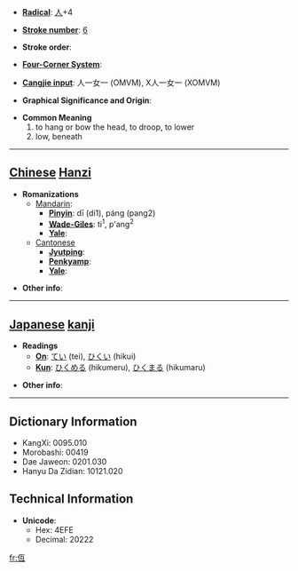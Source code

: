 * '''[[Wiktionary:Chinese radical index| Radical]]''': [[Wiktionary:Chinese radical index 人|人]]+4

* '''[[Wiktionary:Chinese total strokes index|Stroke number]]''': [[Wiktionary:Chinese total strokes index 6|6]]

* '''Stroke order''': 

* '''[[Wiktionary:Chinese four corner index|Four-Corner System]]''': 

* '''[[Wiktionary:Chinese Cangjie index|Cangjie input]]''': 人一女一 (OMVM), X人一女一 (XOMVM)

* '''Graphical Significance and Origin''': 

* '''Common Meaning'''
*#to hang or bow the head, to droop, to lower
*# low, beneath


----

== [[Chinese]] [[Hanzi]] ==

* '''Romanizations'''
** [[Mandarin]]:
*** '''[[Pinyin]]''': dī (di1), páng (pang2)
*** '''[[Wade-Giles]]''': ti<sup>1</sup>, p'ang<sup>2</sup>
*** '''[[Yale]]''': 
**[[Cantonese]]
***'''[[Jyutping]]''':
***'''[[Penkyamp]]''': 
***'''[[Yale]]''': 

* '''Other info''': 

----

== [[Japanese]] [[kanji]] ==

* '''Readings'''
** '''[[On]]''': [[てい]] (tei), [[ひくい]] (hikui)
** '''[[Kun]]''': [[ひくめる]] (hikumeru), [[ひくまる]] (hikumaru)

* '''Other info''':  

----

== Dictionary Information ==

* KangXi: 0095.010
* Morobashi: 00419
* Dae Jaweon: 0201.030
* Hanyu Da Zidian: 10121.020

== Technical Information ==

* '''Unicode''':
** Hex: 4EFE
** Decimal: 20222

[[fr:仾]]